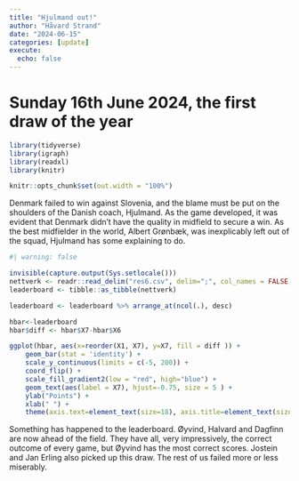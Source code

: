 ```yaml
---
title: "Hjulmand out!"
author: "Håvard Strand"
date: "2024-06-15"
categories: [update]
execute:
  echo: false
---
```


# Sunday 16th June 2024, the first draw of the year

```r

library(tidyverse)
library(igraph)
library(readxl)
library(knitr)

knitr::opts_chunk$set(out.width = "100%")

```

Denmark failed to win against Slovenia, and the blame must be put on the shoulders of the Danish coach, Hjulmand. As the game developed, it was evident that Denmark didn't have the quality in midfield to secure a win. As the best midfielder in the world, Albert Grønbæk, was inexplicably left out of the squad, Hjulmand has some explaining to do.


```r
#| warning: false

invisible(capture.output(Sys.setlocale()))
nettverk <- readr::read_delim("res6.csv", delim=";", col_names = FALSE, locale = locale(encoding = "UTF-8"))
leaderboard <- tibble::as_tibble(nettverk)

leaderboard <- leaderboard %>% arrange_at(ncol(.), desc)

hbar<-leaderboard 
hbar$diff <- hbar$X7-hbar$X6

ggplot(hbar, aes(x=reorder(X1, X7), y=X7, fill = diff )) + 
    geom_bar(stat = 'identity') + 
    scale_y_continuous(limits = c(-5, 200)) +
    coord_flip() + 
    scale_fill_gradient2(low = "red", high="blue") +
    geom_text(aes(label = X7), hjust=-0.75, size = 5 ) + 
    ylab("Points") +
    xlab(" ") +
    theme(axis.text=element_text(size=18), axis.title=element_text(size=18,face="bold"))
```

Something has happened to the leaderboard. Øyvind, Halvard and Dagfinn are now ahead of the field. They have all, very impressively, the correct outcome of every game, but Øyvind has the most correct scores. Jostein and Jan Erling also picked up this draw. The rest of us failed more or less miserably. 

